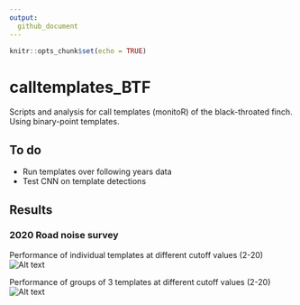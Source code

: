 ```yaml
---
output: 
  github_document
---
```


```r
knitr::opts_chunk$set(echo = TRUE)
```
# calltemplates_BTF
Scripts and analysis for call templates (monitoR) of the black-throated finch. Using binary-point templates.


## To do
* Run templates over following years data
* Test CNN on template detections

## Results

### 2020 Road noise survey
Performance of individual templates at different cutoff values (2-20)
![Alt text](outputs/figures/Plot_SingleTemplates.png)

Performance of groups of 3 templates at different cutoff values (2-20)
![Alt text](outputs/figures/Plot_MultipleTemplates.png)